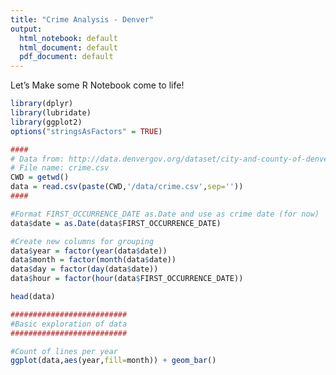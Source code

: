 ```yaml
---
title: "Crime Analysis - Denver"
output:
  html_notebook: default
  html_document: default
  pdf_document: default
---
```


Let's Make some R Notebook come to life!

```r
library(dplyr)
library(lubridate)
library(ggplot2)
options("stringsAsFactors" = TRUE)
```


```r
####
# Data from: http://data.denvergov.org/dataset/city-and-county-of-denver-crime
# File name: crime.csv
CWD = getwd()
data = read.csv(paste(CWD,'/data/crime.csv',sep=''))
####

#Format FIRST_OCCURRENCE_DATE as.Date and use as crime date (for now)
data$date = as.Date(data$FIRST_OCCURRENCE_DATE)

#Create new columns for grouping
data$year = factor(year(data$date))
data$month = factor(month(data$date))
data$day = factor(day(data$date))
data$hour = factor(hour(data$FIRST_OCCURRENCE_DATE))

head(data)
```

```r
##########################
#Basic exploration of data
##########################

#Count of lines per year
ggplot(data,aes(year,fill=month)) + geom_bar()

```


